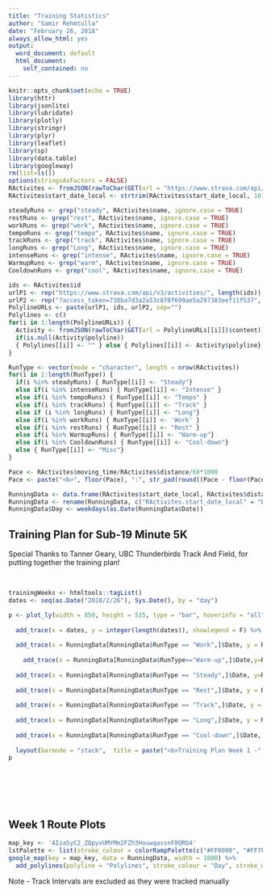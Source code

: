 ```yaml
---
title: "Training Statistics"
author: "Samir Rehmtulla"
date: "February 26, 2018"
always_allow_html: yes
output:
  word_document: default
  html_document:
    self_contained: no
---
```


```r
knitr::opts_chunk$set(echo = TRUE)
library(httr)
library(jsonlite)
library(lubridate)
library(plotly)
library(stringr)
library(plyr)
library(leaflet)
library(sp)
library(data.table)
library(googleway)
rm(list=ls())
options(stringsAsFactors = FALSE)
RActivites <- fromJSON(rawToChar(GET(url = "https://www.strava.com/api/v3/athlete/activities?after=1519601753&per_page=80&access_token=738ba7d3a2a53c870f699ae5a297383eef11f537")$content))
RActivites$start_date_local <- strtrim(RActivites$start_date_local, 10)

steadyRuns <- grep("steady", RActivites$name, ignore.case = TRUE)
restRuns <- grep("rest", RActivites$name, ignore.case = TRUE)
workRuns <- grep("work", RActivites$name, ignore.case = TRUE)
tempoRuns <- grep("tempo", RActivites$name, ignore.case = TRUE)
trackRuns <- grep("track", RActivites$name, ignore.case = TRUE)
longRuns <- grep("Long", RActivites$name, ignore.case = TRUE)
intenseRuns <- grep("intense", RActivites$name, ignore.case = TRUE)
WarmupRuns <- grep("warm", RActivites$name, ignore.case = TRUE)
CooldownRuns <- grep("cool", RActivites$name, ignore.case = TRUE)

ids <- RActivites$id
urlP1 <- rep("https://www.strava.com/api/v3/activities/", length(ids))
urlP2 <- rep("?access_token=738ba7d3a2a53c870f699ae5a297383eef11f537", length(ids))
PolylineURLs <- paste(urlP1, ids, urlP2, sep="")
Polylines <- c()
for(i in 1:length(PolylineURLs)) {
  Activity <- fromJSON(rawToChar(GET(url = PolylineURLs[[i]])$content))$map
  if(is.null(Activity$polyline))
  { Polylines[[i]] <- "" } else { Polylines[[i]] <- Activity$polyline}
}

RunType <- vector(mode = "character", length = nrow(RActivites))
for(i in 1:length(RunType)) {
  if(i %in% steadyRuns) { RunType[[i]] <- "Steady"}
  else if(i %in% intenseRuns) { RunType[[i]] <- "Intense" }
  else if(i %in% tempoRuns) { RunType[[i]] <- "Tempo" }
  else if(i %in% trackRuns) { RunType[[i]] <- "Track" }
  else if (i %in% longRuns) { RunType[[i]] <- "Long"}
  else if(i %in% workRuns) { RunType[[i]] <- 'Work' }
  else if(i %in% restRuns) { RunType[[i]] <- "Rest" }
  else if(i %in% WarmupRuns) { RunType[[i]] <- "Warm-up"}
  else if(i %in% CooldownRuns) { RunType[[i]] <- "Cool-down"}
  else { RunType[[i]] <- "Misc"}
}

Pace <- RActivites$moving_time/RActivites$distance/60*1000
Pace <- paste("<b>", floor(Pace), ":", str_pad(round((Pace - floor(Pace))*60), 2, pad = "0"), "/km", "</b>", sep = "")

RunningData <- data.frame(RActivites$start_date_local, RActivites$distance/1000.0, RActivites$moving_time, RunType, Pace, Polylines)
RunningData <- rename(RunningData, c("RActivites.start_date_local" = "Date", "RActivites.distance.1000" = "Distance", "RActivites.moving_time" = "Time"))
RunningData$Day <- weekdays(as.Date(RunningData$Date))
```

## Training Plan for Sub-19 Minute 5K

Special Thanks to Tanner Geary, UBC Thunderbirds Track And Field, for putting together the training plan!  

&nbsp;


```r
trainingWeeks <- htmltools::tagList()
dates <- seq(as.Date("2018/2/26"), Sys.Date(), by = "day")

p <- plot_ly(width = 850, height = 515, type = "bar", hoverinfo = "all") %>%
  
  add_trace(x = dates, y = integer(length(dates)), showlegend = F) %>%
  
  add_trace(x = RunningData[RunningData$RunType == "Work",]$Date, y = RunningData[RunningData$RunType == "Work",]$Distance, text = RunningData[RunningData$RunType == "Work",]$Pace, textposition = 'auto',  marker = list(line = list(color = 'rgb(8,48,107)', width = 2), color = 'rgba(160,70, 255,0.6)'), name = "Run to or from work") %>%
  
    add_trace(x = RunningData[RunningData$RunType=="Warm-up",]$Date,y=RunningData[RunningData$RunType == "Warm-up",]$Distance, text = RunningData[RunningData$RunType == "Warm-up",]$Pace, textposition = 'auto', marker = list(color = 'rgba(100,255,100,0.6)', line = list(color = 'rgb(8,48,107)', width = 2)), name = "Warm-up Run") %>%
  
  add_trace(x = RunningData[RunningData$RunType == "Steady",]$Date, y=RunningData[RunningData$RunType == "Steady",]$Distance, text = RunningData[RunningData$RunType == "Steady",]$Pace, textposition = 'auto', marker = list(color = 'rgba(255, 100, 100, 0.6)', line = list(color = 'rgb(8,48,107)', width = 2)), name = "Steady-State Run") %>%
  
  add_trace(x = RunningData[RunningData$RunType == "Rest",]$Date, y = RunningData[RunningData$RunType == "Rest",]$Distance, text = RunningData[RunningData$RunType == "Rest",]$Pace, textposition = 'auto', marker = list(color = 'rgba(255, 255, 100, 0.6)', line = list(color = 'rgb(8,48,107)', width = 2)), name = "Recovery Run") %>%
  
  add_trace(x = RunningData[RunningData$RunType == "Track",]$Date, y = RunningData[RunningData$RunType == "Track",]$Distance, text = RunningData[RunningData$RunType == "Track",]$Pace, textposition = 'auto', marker = list(color = 'rgba(255, 100, 255, 0.6)', line = list(color = 'rgb(8,48,107)', width = 2)), name = "Track Intervals") %>%
  
  add_trace(x = RunningData[RunningData$RunType == "Long",]$Date, y = RunningData[RunningData$RunType == "Long",]$Distance, text = RunningData[RunningData$RunType == "Long",]$Pace, textposition = 'auto', marker = list(color = 'rgba(50, 150, 255, 0.6)', line = list(color = 'rgb(8,48,107)', width = 2)), name = "Long Run") %>%
  
  add_trace(x = RunningData[RunningData$RunType == "Cool-down",]$Date, y = RunningData[RunningData$RunType == "Cool-down",]$Distance, text = RunningData[RunningData$RunType == "Cool-down",]$Pace, textposition = 'auto', marker = list(color = 'rgba(100, 255, 255, 0.6)', line = list(color = 'rgb(8,48,107)', width = 2)), name = "Cool-down") %>%
  
  layout(barmode = "stack",  title = paste("<b>Training Plan Week 1 -", signif(sum(RunningData$Distance), 4), "km", "</b>"), xaxis = list(title = "Date"), yaxis = list(title = "Distance (km)"))
p
```
\newline 
&nbsp;  
\newline 
&nbsp;  
\newline
&nbsp;  
\newline 
&nbsp;  
\newline

## Week 1 Route Plots
```r
map_key <- 'AIzaSyC2_ZQpyvUMYMm2FZh3HouwqavsnF8QRG4'
lstPalette <- list(stroke_colour = colorRampPalette(c("#FF0000", "#FF7F00", "#FFFF00", "#00FF00", "#0000FF" , "#9400D3")))
google_map(key = map_key, data = RunningData, width = 1000) %>%
  add_polylines(polyline = "Polylines", stroke_colour = "Day", stroke_weight = 4, stroke_opacity = 0.8, legend = T, palette = lstPalette)

```
Note - Track Intervals are excluded as they were tracked manually